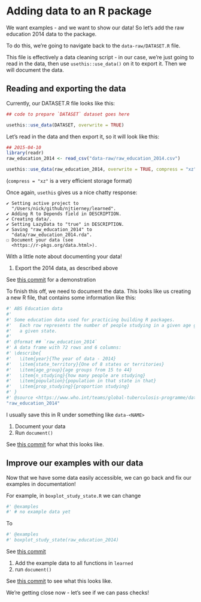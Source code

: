 # Adding data to an R package

We want examples - and we want to show our data! So let's add the raw education 2014 data to the package.

To do this, we're going to navigate back to the `data-raw/DATASET.R` file.

This file is effectively a data cleaning script - in our case, we're just going to read in the data, then use `usethis::use_data()` on it to export it. Then we will document the data.

## Reading and exporting the data

Currently, our DATASET.R file looks like this:

```r
## code to prepare `DATASET` dataset goes here

usethis::use_data(DATASET, overwrite = TRUE)
```

Let's read in the data and then export it, so it will look like this:

```r
## 2015-04-10
library(readr)
raw_education_2014 <- read_csv("data-raw/raw_education_2014.csv")

usethis::use_data(raw_education_2014, overwrite = TRUE, compress = "xz")
```

(`compress = "xz"` is a very efficient storage format)

Once again, `usethis` gives us a nice chatty response:

```
✔ Setting active project to
  "/Users/nick/github/njtierney/learned".
✔ Adding R to Depends field in DESCRIPTION.
✔ Creating data/.
✔ Setting LazyData to "true" in DESCRIPTION.
✔ Saving "raw_education_2014" to
  "data/raw_education_2014.rda".
☐ Document your data (see
  <https://r-pkgs.org/data.html>).
```

With a little note about documenting your data!

::: {.callout-note title="Your turn"}
1. Export the 2014 data, as described above

See [this commit](https://github.com/njtierney/learned/pull/2/commits/e641652fb2e0d4aecf5e474654ecf4bddf13c8a9) for a demonstration
:::

To finish this off, we need to document the data. This looks like us creating a new R file, that contains some information like this:

```r
#' ABS Education data
#'
#' Some education data used for practicing building R packages.
#'   Each row represents the number of people studying in a given age group in 
#'   a given state.
#'
#' @format ## `raw_education_2014`
#' A data frame with 72 rows and 6 columns:
#' \describe{
#'   \item{year}{The year of data - 2014}
#'   \item{state_territory}{One of 8 states or territories}
#'   \item{age_group}{age groups from 15 to 44}
#'   \item{n_studying}{how many people are studying}
#'   \item{population}{population in that state in that}
#'   \item{prop_studying}{proportion studying}
#' }
#' @source <https://www.who.int/teams/global-tuberculosis-programme/data>
"raw_education_2014"
```

I usually save this in R under something like `data-<NAME>`

::: {.callout-note title="Your turn"}

1. Document your data
2. Run `document()`

:::

See [this commit](https://github.com/njtierney/learned/pull/2/commits/2bb98e70f9e5793f0624a4bbdc099e8a73752510) for what this looks like.

## Improve our examples with our data

Now that we have some data easily accessible, we can go back and fix our examples in documentation!

For example, in `boxplot_study_state.R` we can change 

```r
#' @examples
#' # no example data yet
```

To

```r
#' @examples
#' boxplot_study_state(raw_education_2014)
```

See [this commit](https://github.com/njtierney/learned/pull/2/commits/93f6824a503c43ad6fb7c1b4ebe8a6d6c5914e3d)

::: {.callout-note title="Your turn"}

1. Add the example data to all functions in `learned`
2. run `document()`

:::

See [this commit](https://github.com/njtierney/learned/pull/2/commits/c4991d09c763b43ee91cedfa4d27c2950772264d) to see what this looks like.


We're getting close now - let's see if we can pass checks!
